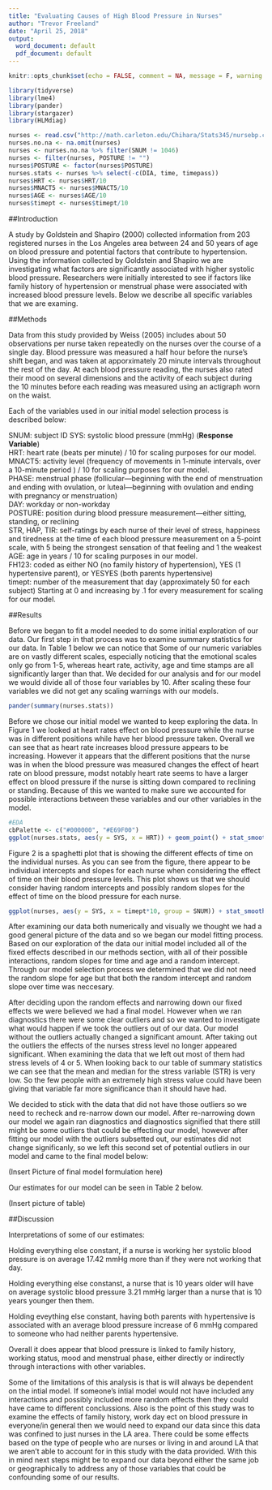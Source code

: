 ```yaml
---
title: "Evaluating Causes of High Blood Pressure in Nurses"
author: "Trevor Freeland"
date: "April 25, 2018"
output:
  word_document: default
  pdf_document: default
---
```


```r
knitr::opts_chunk$set(echo = FALSE, comment = NA, message = F, warning = F, fig.height = 4)
```

```r
library(tidyverse)
library(lme4)
library(pander)
library(stargazer)
library(HLMdiag)
```

```r
nurses <- read.csv("http://math.carleton.edu/Chihara/Stats345/nursebp.csv")
nurses.no.na <- na.omit(nurses)
nurses <- nurses.no.na %>% filter(SNUM != 1046)
nurses <- filter(nurses, POSTURE != "")
nurses$POSTURE <- factor(nurses$POSTURE)
nurses.stats <- nurses %>% select(-c(DIA, time, timepass))
nurses$HRT <- nurses$HRT/10
nurses$MNACT5 <- nurses$MNACT5/10
nurses$AGE <- nurses$AGE/10
nurses$timept <- nurses$timept/10
```

##Introduction

A study by Goldstein and Shapiro (2000) collected information from 203 registered nurses in the Los Angeles area between 24 and 50 years of age on blood pressure and potential factors that contribute to hypertension. Using the information collected by Goldstein and Shapiro we are investigating what factors are significantly associated with higher systolic blood pressure. Researchers were initially interested to see if factors like family history of hypertension or menstrual phase were associated with increased blood pressure levels. Below we describe all specific variables that we are examing.

##Methods

Data from this study provided by Weiss (2005) includes about 50 observations per nurse taken repeatedly on the nurses over the course of a single day. Blood pressure was measured a half hour before the nurse's shift began, and was taken at apporximately 20 minute intervals throughout the rest of the day. At each blood pressure reading, the nurses also rated their mood on several dimensions and the activity of each subject during the 10 minutes before each reading was measured using an actigraph worn on the waist. 

Each of the variables used in our initial model selection process is described below:

SNUM: subject ID 
SYS: systolic blood pressure (mmHg) (**Response Variable**)  
HRT: heart rate (beats per minute) / 10 for scaling purposes for our model.  
MNACT5: activity level (frequency of movements in 1-minute intervals, over a 10-minute period )  / 10 for scaling purposes for our model.  
PHASE: menstrual phase (follicular—beginning with the end of menstruation and ending with ovulation, or luteal—beginning with ovulation and ending with pregnancy or menstruation)  
DAY: workday or non-workday  
POSTURE: position during blood pressure measurement—either sitting, standing, or reclining  
STR, HAP, TIR: self-ratings by each nurse of their level of stress, happiness and tiredness at the time of each blood pressure measurement on a 5-point scale, with 5 being the strongest sensation of that feeling and 1 the weakest  
AGE: age in years / 10 for scaling purposes in our model.  
FH123: coded as either NO (no family history of hypertension), YES (1 hypertensive parent), or YESYES (both parents hypertensive)  
timept: number of the measurement that day (approximately 50 for each subject)  Starting at 0 and increasing by .1 for every measurement for scaling for our model.  

##Results

Before we began to fit a model needed to do some initial exploration of our data. Our first step in that process was to examine summary statistics for our data. In Table 1 below we can notice that Some of our numeric variables are on vastly different scales, especially noticing that the emotional scales only go from 1-5, whereas heart rate, activity, age and time stamps are all significantly larger than that. We decided for our analysis and for our model we would divide all of those four variables by 10. After scaling these four variables we did not get any scaling warnings with our models. 

```r
pander(summary(nurses.stats))
```

Before we chose our initial model we wanted to keep exploring the data. In Figure 1 we looked at heart rates effect on blood pressure while the nurse was in different positions while have her blood pressure taken. Overall we can see that as heart rate increases blood pressure appears to be increasing. However it appears that the different positions that the nurse was in when the blood pressure was measured changes the effect of heart rate on blood pressure, modst notably heart rate seems to have a larger effect on blood pressure if the nurse is sitting down compared to reclining or standing. Because of this we wanted to make sure we accounted for possible interactions between these variables and our other variables in the model.

```r
#EDA
cbPalette <- c("#000000", "#E69F00")
ggplot(nurses.stats, aes(y = SYS, x = HRT)) + geom_point() + stat_smooth(method="lm") + facet_grid(.~POSTURE) + scale_colour_manual(values=cbPalette) + ylab("Systolic Blood Pressure (mmHg)") + ggtitle("Interactions of Posture and Heart Rate on Blood Pressure") + xlab("Heart Rate (bpm)")
```

Figure 2 is a spaghetti plot that is showing the different effects of time on the individual nurses. As you can see from the figure, there appear to be individual intercepts and slopes for each nurse when considering the effect of time on their blood pressure levels. This plot shows us that we should consider having random intercepts and possibly random slopes for the effect of time on the blood pressure for each nurse. 

```r
ggplot(nurses, aes(y = SYS, x = timept*10, group = SNUM)) + stat_smooth(method="lm", se=FALSE, aes(color=factor(SNUM))) + theme(legend.position = "none") + xlab("Measurement Number") + ylab("Systolic Blood Pressure (mmHg)") +ggtitle("Spaghetti Plots of Nurses Blood Pressure Over the Day")
```

After examining our data both numerically and visually we thought we had a good general picture of the data and so we began our model fitting process. Based on our exploration of the data our initial model included all of the fixed effects described in our methods section, with all of their possible interactions, random slopes for time and age and a random intercept. Through our model selection process we determined that we did not need the random slope for age but that both the random intercept and random slope over time was neccesary. 

After deciding upon the random effects and narrowing down our fixed effects we were believed we had a final model. However when we ran diagnostics there were some clear outliers and so we wanted to investigate what would happen if we took the outliers out of our data. Our model without the outliers actually changed a significant amount. After taking out the outliers the effects of the nurses stress level no longer appeared significant. When examining the data that we left out most of them had stress levels of 4 or 5. When looking back to our table of summary statistics we can see that the mean and median for the stress variable (STR) is very low. So the few people with an extremely high stress value could have been giving that variable far more significance than it should have had. 

We decided to stick with the data that did not have those outliers so we need to recheck and re-narrow down our model. After re-narrowing down our model we again ran diagnostics and diagnostics signified that there still might be some outliers that could be effecting our model, however after fitting our model with the outliers subsetted out, our estimates did not change significanly, so we left this second set of potential outliers in our model and came to the final model below:


(Insert Picture of final model formulation here)

Our estimates for our model can be seen in Table 2 below.

(Insert picture of table)


##Discussion

Interpretations of some of our estimates:

Holding everything else constant, if a nurse is working her systolic blood pressure is on average 17.42 mmHg more than if they were not working that day. 

Holding everything else constanst, a nurse that is 10 years older will have on average systolic blood pressure 3.21 mmHg larger than a nurse that is 10 years younger then them. 

Holding eveything else constant, having both parents with hypertensive is associated with an average blood pressure increase of 6 mmHg compared to someone who had neither parents hypertensive.

Overall it does appear that blood pressure is linked to family history, working status, mood and menstrual phase, either directly or indirectly through interactions with other variables. 

Some of the limitations of this analysis is that is will always be dependent on the intial model. If someone's intial model would not have included any interactions and possibly included more random effects then they could have came to different conclussions. Also is the point of this study was to examine the effects of family history, work day ect on blood pressure in everyone/in general then we would need to expand our data since this data was confined to just nurses in the LA area. There could be some effects based on the type of people who are nurses or living in and around LA that we aren't able to account for in this study with the data provided. With this in mind next steps might be to expand our data beyond either the same job or geographically to address any of those variables that could be confounding some of our results. 